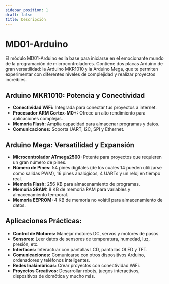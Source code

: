 ```yaml
---
sidebar_position: 1
draft: false
title: Descripción
---
```


# MD01-Arduino

El módulo MD01-Arduino es la base para iniciarse en el emocionante mundo de la programación de microcontroladores. Contiene dos placas Arduino de gran versatilidad: la Arduino MKR1010 y la Arduino Mega, que te permiten experimentar con diferentes niveles de complejidad y realizar proyectos increíbles.

## **Arduino MKR1010: Potencia y Conectividad**

* **Conectividad WiFi:**  Integrada para conectar tus proyectos a internet.
* **Procesador ARM Cortex-M0+:**  Ofrece un alto rendimiento para aplicaciones complejas.
* **Memoria Flash:**  Amplia capacidad para almacenar programas y datos.
* **Comunicaciones:**  Soporta UART, I2C, SPI y Ethernet.

## **Arduino Mega: Versatilidad y Expansión**

* **Microcontrolador ATmega2560:**  Potente para proyectos que requieren un gran número de pines.
* **Número de Pines:**  54 pines digitales (de los cuales 14 pueden utilizarse como salidas PWM), 16 pines analógicos, 4 UARTs y un reloj en tiempo real.
* **Memoria Flash:**  256 KB para almacenamiento de programas.
* **Memoria SRAM:**  8 KB de memoria RAM para variables y almacenamiento temporal.
* **Memoria EEPROM:**  4 KB de memoria no volátil para almacenamiento de datos.

## **Aplicaciones Prácticas:**

* **Control de Motores:**  Manejar motores DC, servos y motores de pasos.
* **Sensores:**  Leer datos de sensores de temperatura, humedad, luz, presión, etc.
* **Interfaces:**  Interactuar con pantallas LCD, pantallas OLED y TFT.
* **Comunicaciones:**  Comunicarse con otros dispositivos Arduino, ordenadores y teléfonos inteligentes.
* **Redes Inalámbricas:**  Crear proyectos con conectividad WiFi.
* **Proyectos Creativos:**  Desarrollar robots, juegos interactivos, dispositivos de domótica y mucho más.
